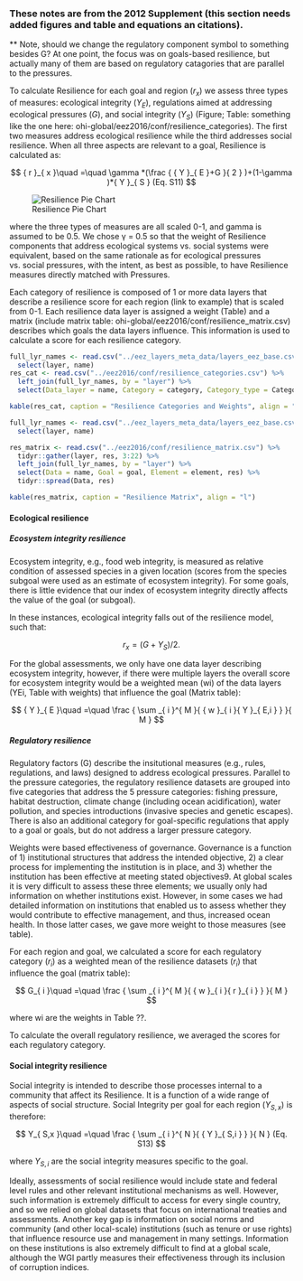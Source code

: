 ### These notes are from the 2012 Supplement (this section needs added figures and table and equations an citations).


** Note, should we change the regulatory component symbol to something besides G?  At one point, the focus was on goals-based resilience, but actually many of them are based on regulatory catagories that are parallel to the pressures.

To calculate Resilience for each goal and region ($r_{x}$) we assess three types of measures: ecological integrity ($Y_{E}$), regulations aimed at addressing ecological pressures ($G$), and social integrity ($Y_{S}$) (Figure; Table: something like the one here: ohi-global/eez2016/conf/resilience_categories).  The first two measures address ecological resilience while the third addresses social resilience. When all three aspects are relevant to a goal, Resilience is calculated as:

$$
{ r }_{ x }\quad =\quad \gamma *(\frac { { Y }_{ E }+G }{ 2 } )+(1-\gamma )*{ Y }_{ S } (Eq. S11)
$$

![Resilience Pie Chart](https://docs.google.com/drawings/d/1I-ueOJ6VJ1umJAOv8ExWSC8KRbRW1c9p2Ihjg77KtM8/pub?w=960&h=720)


where the three types of measures are all scaled 0-1, and gamma is assumed to be 0.5. We chose γ = 0.5 so that the weight of Resilience components
that address ecological systems vs. social systems were equivalent, based on the same rationale as for ecological pressures vs. social pressures, with the intent, as best as possible, to have Resilience measures directly matched with Pressures.

Each category of resilience is composed of 1 or more data layers that describe a resilience score for each region (link to example) that is scaled from 0-1.  Each resilience data layer is assigned a weight (Table) and a matrix (include matrix table: ohi-global/eez2016/conf/resilience_matrix.csv) describes which goals the data layers influence.  This information is used to calculate a score for each resilience category.     

```r
full_lyr_names <- read.csv("../eez_layers_meta_data/layers_eez_base.csv") %>% 
  select(layer, name)
res_cat <- read.csv("../eez2016/conf/resilience_categories.csv") %>% 
  left_join(full_lyr_names, by = "layer") %>% 
  select(Data_layer = name, Category = category, Category_type = Category_type, Subcategory = subcategory)

kable(res_cat, caption = "Resilience Categories and Weights", align = "l")

```

```r
full_lyr_names <- read.csv("../eez_layers_meta_data/layers_eez_base.csv") %>% 
  select(layer, name)

res_matrix <- read.csv("../eez2016/conf/resilience_matrix.csv") %>% 
  tidyr::gather(layer, res, 3:22) %>% 
  left_join(full_lyr_names, by = "layer") %>% 
  select(Data = name, Goal = goal, Element = element, res) %>% 
  tidyr::spread(Data, res)

kable(res_matrix, caption = "Resilience Matrix", align = "l")

```
#### Ecological resilience

##### Ecosystem integrity resilience 

Ecosystem integrity, e.g., food web integrity, is measured as relative condition of assessed species in a given location (scores from the species subgoal were used as an estimate of ecosystem integrity). For some goals, there is little evidence that our index of ecosystem integrity directly affects the value of the goal (or subgoal). 

In these instances, ecological integrity falls out of the resilience model, such that:

$$
r_{x} = (G + Y_{S})/2.  
$$

For the global assessments, we only have one data layer describing ecosystem integrity, however, if there were multiple layers the overall score for ecosystem integrity would be a weighted mean (wi) of the data layers (YEi, Table with weights) that influence the goal (Matrix table):

$$
{ Y }_{ E }\quad =\quad \frac { \sum _{ i }^{ M }{ { w }_{ i }{ Y }_{ E,i } }  }{ M } 
$$


##### Regulatory resilience
Regulatory factors (G)  describe the insitutional measures (e.g., rules, regulations, and laws) designed to address ecological pressures. Parallel to the pressure categories, the regulatory resilience datasets are grouped into five categories that address the 5 pressure categories: fishing pressure, habitat destruction, climate change (including ocean acidification), water pollution, and species introductions (invasive species and genetic escapes). There is also an additional category for goal-specific regulations that apply to a goal or goals, but do not address a larger pressure category.  

Weights were based effectiveness of governance. Governance is a function of 1) institutional structures that address the intended objective, 2) a clear process for implementing the institution is in place, and 3) whether the institution has been effective at meeting stated objectives9. At global scales it is very difficult to assess these three elements; we usually only had information on whether institutions exist. However, in some cases we had detailed information on institutions that enabled us to assess whether they would contribute to effective management, and thus, increased ocean health. In those latter cases, we gave more weight to those measures (see table). 

For each region and goal, we calculated a score for each regulatory category ($r_{i}$) as a weighted mean of the resilience datasets ($r_{i}$) that influence the goal (matrix table):

$$
G_{ i }\quad =\quad \frac { \sum _{ i }^{ M }{ { w }_{ i }{ r }_{ i } }  }{ M } 
$$

where wi are the weights in Table ??.

To calculate the overall regulatory resilience, we averaged the scores for each regulatory category.  

#### Social integrity resilience

Social integrity is intended to describe those
processes internal to a community that affect its
Resilience. It is a function of a wide range of
aspects of social structure. Social Integrity per goal for each region ($Y_{S,x}$) is therefore:

 $$
 Y_{ S,x }\quad =\quad \frac { \sum _{ i }^{ N }{ { Y }_{ S,i } }  }{ N } (Eq. S13)
 $$
 
where $Y_{S,i}$ are the social integrity measures specific
to the goal.

Ideally, assessments of social resilience would include state and federal level rules and other relevant institutional mechanisms as well.
However, such information is extremely difficult to access for every single country, and so we relied on global datasets that focus on international treaties and assessments. Another key gap is information on social norms and community (and other local-scale) institutions (such as tenure or use rights) that influence resource use and management in many settings. Information on these institutions is also extremely difficult to find at a global scale, although the WGI partly measures their effectiveness through its inclusion of corruption indices.

